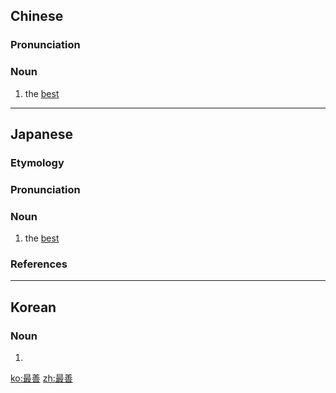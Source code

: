 ==Chinese==
{{zh-forms}}

===Pronunciation===
{{zh-pron
|m=zuìshàn
|c=zeoi3 sin6
|cat=n
}}

===Noun===
{{zh-noun}}

# the [[best]]

----

==Japanese==
{{ja-kanjitab|さい|ぜん|yomi=o}}

===Etymology===
{{prefix|最|tr1=sai|t1=most|善|tr2=zen|t2=good|lang=ja|sort=さいぜん}}

===Pronunciation===
{{ja-pron|yomi=o|さいぜん|acc=0|acc_ref=DJR,NHK}}

===Noun===
{{ja-noun|さいぜん}}

# the [[best]]

===References===
<references/>

----

==Korean==
{{ko-hanjatab}}

===Noun===
{{ko-noun|hj|hangeul=최선}}

# {{hanja form of|최선|<the [[best]]}}

[[ko:最善]]
[[zh:最善]]